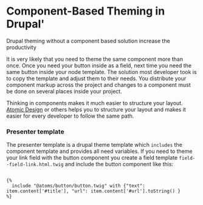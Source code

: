 # Component-Based Theming in Drupal'

Drupal theming without a component based solution increase the productivity

It is very likely that you need to theme the same component more than once. Once you need your button inside as a field, next time you need the same button inside your node template. The solution most developer took is to copy the template and adjust them to their needs.
You distribute your component markup across the project and changes to a component must be done on several places inside your project.

Thinking in components makes it much easier to structure your layout. [Atomic Design](https://bradfrost.com/blog/post/atomic-web-design/) or others helps you to structure your layout and makes it easier for every developer to follow the same path.

### Presenter template
The presenter template is a drupal theme template which `includes` the component template and provides all need variables.
If you need to theme your link field with the button component you create a field template `field--field-link.html.twig` and include the button component like this:

```twig

{%
  include "@atoms/button/button.twig" with {"text": item.content['#title'], "url": item.content['#url'].toString() }
%}
```

